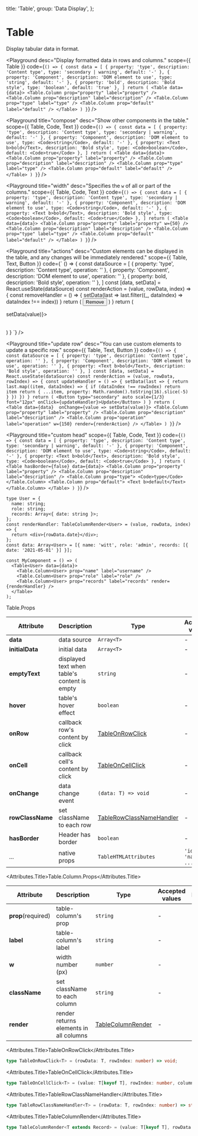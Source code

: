 
  title: 'Table',
  group: 'Data Display',
};

# Table

Display tabular data in format.

<Playground
  desc="Display formatted data in rows and columns."
  scope={{ Table }}
  code={`
() => {
  const data = [
    { property: 'type', description: 'Content type', type: 'secondary | warning', default: '-' },
    { property: 'Component', description: 'DOM element to use', type: 'string', default: '-' },
    { property: 'bold', description: 'Bold style', type: 'boolean', default: 'true' },
  ]
  return (
    <Table data={data}>
      <Table.Column prop="property" label="property" />
      <Table.Column prop="description" label="description" />
      <Table.Column prop="type" label="type" />
      <Table.Column prop="default" label="default" />
    </Table>
  )
}
`}
/>

<Playground
  title="compose"
  desc="Show other components in the table."
  scope={{ Table, Code, Text }}
  code={`
() => {
  const data = [
    { property: 'type', description: 'Content type', type: 'secondary | warning', default: '-' },
    { property: 'Component', description: 'DOM element to use', type: <Code>string</Code>, default: '-' },
    { property: <Text b>bold</Text>, description: 'Bold style', type: <Code>boolean</Code>, default: <Code>true</Code> },
  ]
  return (
    <Table data={data}>
      <Table.Column prop="property" label="property" />
      <Table.Column prop="description" label="description" />
      <Table.Column prop="type" label="type" />
      <Table.Column prop="default" label="default" />
    </Table>
  )
}
`}
/>

<Playground
  title="width"
  desc="Specifies the `w` of all or part of the columns."
  scope={{ Table, Code, Text }}
  code={`
() => {
  const data = [
    { property: 'type', description: 'Content type', type: 'secondary | warning', default: '-' },
    { property: 'Component', description: 'DOM element to use', type: <Code>string</Code>, default: '-' },
    { property: <Text b>bold</Text>, description: 'Bold style', type: <Code>boolean</Code>, default: <Code>true</Code> },
  ]
  return (
    <Table data={data}>
      <Table.Column prop="property" label="property" w={50} />
      <Table.Column prop="description" label="description" />
      <Table.Column prop="type" label="type" />
      <Table.Column prop="default" label="default" />
    </Table>
  )
}
`}
/>

<Playground
  title="actions"
  desc="Custom elements can be displayed in the table, and any changes will be immediately rendered."
  scope={{ Table, Text, Button }}
  code={`
() => {
  const dataSource = [
    { property: 'type', description: 'Content type', operation: '' },
    { property: 'Component', description: 'DOM element to use', operation: '' },
    { property: <Text b>bold</Text>, description: 'Bold style', operation: '' },
  ]
  const [data, setData] = React.useState(dataSource)
  const renderAction = (value, rowData, index) => {
    const removeHandler = () => {
      setData(last => last.filter((_, dataIndex) => dataIndex !== index))
    }
    return (
      <Button type="error" auto scale={1/3} font="12px" onClick={removeHandler}>Remove</Button>
    )
  }
  return (
  <Table data={data} onChange={value => setData(value)}>
    <Table.Column prop="property" label="property" />
    <Table.Column prop="description" label="description" />
    <Table.Column prop="operation" label="operation" w={150} render={renderAction} />
  </Table>
  )
}
`}
/>

<Playground
  title="update row"
  desc="You can use custom elements to update a specific row."
  scope={{ Table, Text, Button }}
  code={`
() => {
  const dataSource = [
    { property: 'type', description: 'Content type', operation: '' },
    { property: 'Component', description: 'DOM element to use', operation: '' },
    { property: <Text b>bold</Text>, description: 'Bold style', operation: '' },
  ]
  const [data, setData] = React.useState(dataSource)
  const renderAction = (value, rowData, rowIndex) => {
    const updateHandler = () => {
      setData(last => {
        return last.map((item, dataIndex) => {
          if (dataIndex !== rowIndex) return item
          return {
            ...item,
            property: Math.random().toString(16).slice(-5)
          }
        })
      })
    }
    return (
      <Button type="secondary" auto scale={1/3} font="12px" onClick={updateHandler}>Update</Button>
    )
  }
  return (
    <Table data={data}  onChange={value => setData(value)}>
      <Table.Column prop="property" label="property" />
      <Table.Column prop="description" label="description" />
      <Table.Column prop="operation" label="operation" w={150} render={renderAction} />
    </Table>
  )
}
`}
/>

<Playground
  title="custom head"
  scope={{ Table, Code, Text }}
  code={`
() => {
  const data = [
    { property: 'type', description: 'Content type', type: 'secondary | warning', default: '-' },
    { property: 'Component', description: 'DOM element to use', type: <Code>string</Code>, default: '-' },
    { property: <Text b>bold</Text>, description: 'Bold style', type: <Code>boolean</Code>, default: <Code>true</Code> },
  ]
  return (
    <Table hasBorder={false} data={data}>
      <Table.Column prop="property" label="property" />
      <Table.Column prop="description" label="description" />
      <Table.Column prop="type">
        <Code>type</Code>
      </Table.Column>
      <Table.Column prop="default">
        <Text b>default</Text>
      </Table.Column>
    </Table>
  )
}
`}
/>

<PlaygroundTitle title="TypeScript Example" desc="Get a better experience in TS by specifying a generic type." />

```tsx
type User = {
  name: string;
  role: string;
  records: Array<{ date: string }>;
};
const renderHandler: TableColumnRender<User> = (value, rowData, index) => {
  return <div>{rowData.date}</div>;
};
const data: Array<User> = [{ name: 'witt', role: 'admin', records: [{ date: '2021-05-01' }] }];

const MyComponent = () => (
  <Table<User> data={data}>
    <Table.Column<User> prop="name" label="username" />
    <Table.Column<User> prop="role" label="role" />
    <Table.Column<User> prop="records" label="records" render={renderHandler} />
  </Table>
);
```

<Attributes edit="/app/components/table.mdx">
<Attributes.Title>Table.Props</Attributes.Title>

| Attribute        | Description                                  | Type                                                  | Accepted values    | Default |
| ---------------- | -------------------------------------------- | ----------------------------------------------------- | ------------------ | ------- |
| **data**         | data source                                  | `Array<T>`                                            | -                  | -       |
| **initialData**  | initial data                                 | `Array<T>`                                            | -                  | `[]`    |
| **emptyText**    | displayed text when table's content is empty | `string`                                              | -                  | -       |
| **hover**        | table's hover effect                         | `boolean`                                             | -                  | `true`  |
| **onRow**        | callback row's content by click              | [TableOnRowClick](#tableonrowclick)                   | -                  | -       |
| **onCell**       | callback cell's content by click             | [TableOnCellClick](#tableoncellclick)                 | -                  | -       |
| **onChange**     | data change event                            | `(data: T) => void`                                   | -                  | -       |
| **rowClassName** | set className to each row                    | [TableRowClassNameHandler](#tablerowclassnamehandler) | -                  | -       |
| **hasBorder**    | Header has border                            | `boolean`                                             | -                  | `true`  |
| ...              | native props                                 | `TableHTMLAttributes`                                 | `'id', 'name' ...` | -       |

<Attributes.Title>Table.Column.Props</Attributes.Title>

| Attribute          | Description                            | Type                                    | Accepted values | Default |
| ------------------ | -------------------------------------- | --------------------------------------- | --------------- | ------- |
| **prop**(required) | table-column's prop                    | `string`                                | -               | -       |
| **label**          | table-column's label                   | `string`                                | -               | -       |
| **w**              | width number (px)                      | `number`                                | -               | -       |
| **className**      | set className to each column           | `string`                                | -               | -       |
| **render**         | render returns elements in all columns | [TableColumnRender](#tablecolumnrender) | -               | -       |

<Attributes.Title>TableOnRowClick</Attributes.Title>

```ts
type TableOnRowClick<T> = (rowData: T, rowIndex: number) => void;
```

<Attributes.Title>TableOnCellClick</Attributes.Title>

```ts
type TableOnCellClick<T> = (value: T[keyof T], rowIndex: number, columnIndex: number) => void;
```

<Attributes.Title>TableRowClassNameHandler</Attributes.Title>

```ts
type TableRowClassNameHandler<T> = (rowData: T, rowIndex: number) => string;
```

<Attributes.Title>TableColumnRender</Attributes.Title>

```ts
type TableColumnRender<T extends Record> = (value: T[keyof T], rowData: T, rowIndex: number) => JSX.Element | void;
```

</Attributes>
